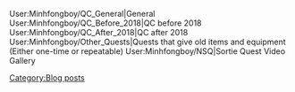 {{Ambox
|type = construction
|message = Some of the quest chains might need to be re-verified again, if you found some mistake, contact me via my user wall or visit my discord [https://discord.gg/v5sPaXm]<br/><br/><font color="blue">'''Last updated : Feb 7th 2020'''</font>
}}

<tabview>
User:Minhfongboy/QC_General|General
User:Minhfongboy/QC_Before_2018|QC before 2018
User:Minhfongboy/QC_After_2018|QC after 2018
User:Minhfongboy/Other_Quests|Quests that give old items and equipment (Either one-time or repeatable)
User:Minhfongboy/NSQ|Sortie Quest Video Gallery
</tabview>
[[Category:Blog posts]]